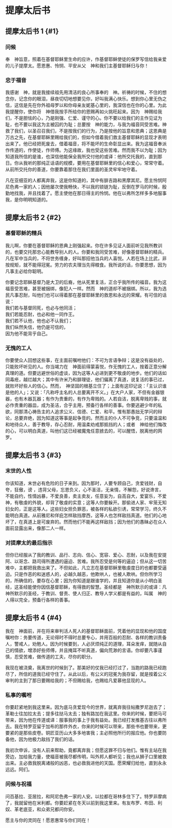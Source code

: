 
# 提摩太后书

## 提摩太后书 1 {#1}

### 问候

奉　神旨意，照着在基督耶稣里生命的应许，作基督耶稣使徒的<Pn>保罗</Pn>写信给我亲爱的儿子<Pn>提摩太</Pn>。愿恩惠、怜悯、平安从父　神和我们主基督耶稣归与你！<br/>

### 忠于福音

我感谢　神，就是我接续祖先用清洁的良心所事奉的　神。祈祷的时候，不住的想念你，记念你的眼泪，昼夜切切地想要见你，好叫我满心快乐。想到你心里无伪之信，这信是先在你外祖母<Pn>罗以</Pn>和你母亲<Pn>友妮基</Pn>心里的，我深信也在你的心里。为此我提醒你，使你将　神借我按手所给你的恩赐再如火挑旺起来。因为　神赐给我们，不是胆怯的心，乃是刚强、仁爱、谨守的心。你不要以给我们的主作见证为耻，也不要以我这为主被囚的为耻；总要按　神的能力，与我为福音同受苦难。神救了我们，以圣召召我们，不是按我们的行为，乃是按他的旨意和恩典；这恩典是万古之先，在基督耶稣里赐给我们的，但如今借着我们救主基督耶稣的显现才表明出来了。他已经把死废去，借着福音，将不能坏的生命彰显出来。我为这福音奉派作传道的，作使徒，作师傅。为这缘故，我也受这些苦难。然而我不以为耻；因为知道我所信的是谁，也深信他能保全我所交付他的<Nt>或译：他所交托我的</Nt>，直到那日。你从我听的那纯正话语的规模，要用在基督耶稣里的信心和爱心，常常守着。从前所交托你的善道，你要靠着那住在我们里面的圣灵牢牢地守着。<br/>

凡在<Pn>亚细亚</Pn>的人都离弃我，这是你知道的，其中有<Pn>腓吉路</Pn>和<Pn>黑摩其尼</Pn>。愿主怜悯<Pn>阿尼色弗</Pn>一家的人；因他屡次使我畅快，不以我的锁链为耻，反倒在<Pn>罗马</Pn>的时候，殷勤地找我，并且找着了。愿主使他在那日得主的怜悯。他在<Pn>以弗所</Pn>怎样多多地服事我，是你明明知道的。<br/>

## 提摩太后书 2 {#2}

### 基督耶稣的精兵

我儿啊，你要在基督耶稣的恩典上刚强起来。你在许多见证人面前听见我所教训的，也要交托那忠心能教导别人的人。你要和<Add>我</Add>同受苦难，好像基督耶稣的精兵。凡在军中当兵的，不将世务缠身，好叫那招他当兵的人喜悦。人若在场上比武，非按规矩，就不能得冠冕。劳力的农夫理当先得粮食。我所说的话，你要思想，因为凡事主必给你聪明。<br/>

你要记念耶稣基督乃是<Pn>大卫</Pn>的后裔，他从死里复活，正合乎我所传的福音。我为这福音受苦难，甚至被捆绑，像犯人一样。然而　神的道却不被捆绑。所以，我为选民凡事忍耐，叫他们也可以得着那在基督耶稣里的救恩和永远的荣耀。有可信的话说：<br/>
我们若与基督同死，也必与他同活；<br/>
我们若<Add>能</Add>忍耐，也必和他一同作王。<br/>
我们若不认他，他也必不认我们；<br/>
我们纵然失信，他仍是可信的，<br/>
因为他不能背乎自己。<br/>

### 无愧的工人

你要使众人回想这些事，在主面前嘱咐他们：不可为言语争辩；这是没有益处的，只能败坏听见的人。你当竭力在　神面前得蒙喜悦，作无愧的工人，按着正意分解真理的道。但要远避世俗的虚谈，因为这等人必进到更不敬虔的地步。他们的话如同毒疮，越烂越大；其中有<Pn>许米乃</Pn>和<Pn>腓理徒</Pn>，他们偏离了真道，说复活的事已过，就败坏好些人的信心。然而，　神坚固的根基立住了；上面有这印记说：「主认识谁是他的人」；又说：「凡称呼主名的人总要离开不义。」在大户人家，不但有金器银器，也有木器瓦器；有作为贵重的，有作为卑贱的。人若自洁，脱离卑贱的事，就必作贵重的器皿，成为圣洁，合乎主用，预备行各样的善事。你要逃避少年的私欲，同那清心祷告主的人追求公义、信德、仁爱、和平。惟有那愚拙无学问的辩论，总要弃绝，因为知道这等事是起争竞的。然而主的仆人不可争竞，只要温温和和地待众人，善于教导，存心忍耐，用温柔劝戒那抵挡的人；或者　神给他们悔改的心，可以明白真道，叫他们这已经被魔鬼任意掳去的，可以醒悟，脱离他的网罗。<br/>

## 提摩太后书 3 {#3}

### 末世的人性

你该知道，末世必有危险的日子来到。因为那时，人要专顾自己，贪爱钱财，自夸，狂傲，谤 ，违背父母，忘恩负义，心不圣洁，无亲情，不解怨，好说谗言，不能自约，性情凶暴，不爱良善，卖主卖友，任意妄为，自高自大，爱宴乐，不爱　神，有敬虔的外貌，却背了敬虔的实意；这等人你要躲开。那偷进人家、牢笼无知妇女的，正是这等人。这些妇女担负罪恶，被各样的私欲引诱，常常学习，终久不能明白真道。从前<Pn>雅尼</Pn>和<Pn>佯庇</Pn>怎样敌挡<Pn>摩西</Pn>，这等人也怎样敌挡真道。他们的心地坏了，在真道上是可废弃的。然而他们不能再这样敌挡；因为他们的愚昧必在众人面前显露出来，像那二人一样。<br/>

### 对提摩太的最后指示

但你已经服从了我的教训、品行、志向、信心、宽容、爱心、忍耐，以及我在<Pn>安提阿</Pn>、<Pn>以哥念</Pn>、<Pn>路司得</Pn>所遭遇的逼迫、苦难。我所忍受是何等的逼迫；但从这一切苦难中，主都把我救出来了。不但如此，凡立志在基督耶稣里敬虔度日的也都要受逼迫。只是作恶的和迷惑人的，必越久越恶，他欺哄人，也被人欺哄。但你所学习的，所确信的，要存在心里；因为你知道是跟谁学的，并且知道你是从小明白圣经，这圣经能使你因信基督耶稣，有得救的智慧。圣经都是　神所默示的<Nt>或译：凡　神所默示的圣经</Nt>，于教训、督责、使人归正、教导人学义都是有益的，叫属　神的人得以完全，预备行各样的善事。<br/>

## 提摩太后书 4 {#4}

我在　神面前，并在将来审判活人死人的基督耶稣面前，凭着他的显现和他的国度嘱咐你：务要传道，无论得时不得时总要专心，并用百般的忍耐、各样的教训责备人，警戒人，劝勉人。因为时候要到，人必厌烦纯正的道理，耳朵发痒，就随从自己的情欲，增添好些师傅，并且掩耳不听真道，偏向荒渺的言语。你却要凡事谨慎，忍受苦难，做传道的工夫，尽你的职分。<br/>

我现在被浇奠，我离世的时候到了。那美好的仗我已经打过了，当跑的路我已经跑尽了，所信的道我已经守住了。从此以后，有公义的冠冕为我存留，就是按着公义审判的主到了那日要赐给我的；不但赐给我，也赐给凡爱慕他显现的人。<br/>

### 私事的嘱咐

你要赶紧地到我这里来。因为<Pn>底马</Pn>贪爱现今的世界，就离弃我往<Pn>帖撒罗尼迦</Pn>去了；<Pn>革勒士</Pn>往<Pn>加拉太</Pn>去；<Pn>提多</Pn>往<Pn>挞马太</Pn>去；独有<Pn>路加</Pn>在我这里。你来的时候，要把<Pn>马可</Pn>带来，因为他在传道<Nt>或译：服事我</Nt>的事上于我有益处。我已经打发<Pn>推基古</Pn>往<Pn>以弗所</Pn>去。我在<Pn>特罗亚</Pn>留于<Pn>加布</Pn>的那件外衣，你来的时候可以带来，那些书也要带来，更要紧的是那些皮卷。铜匠<Pn>亚历山大</Pn>多多地害我；主必照他所行的报应他。你也要防备他，因为他极力敌挡了我们的话。<br/>

我初次申诉，没有人前来帮助，竟都离弃我；但愿这罪不归与他们。惟有主站在我旁边，加给我力量，使福音被我尽都传明，叫外邦人都听见；我也从狮子口里被救出来。主必救我脱离诸般的凶恶，也必救我进他的天国。愿荣耀归给他，直到永永远远。阿们。<br/>

### 问候与祝福

问<Pn>百基拉</Pn>、<Pn>亚居拉</Pn>，和<Pn>阿尼色弗</Pn>一家的人安。<Pn>以拉都</Pn>在<Pn>哥林多</Pn>住下了。<Pn>特罗非摩</Pn>病了，我就留他在<Pn>米利都</Pn>。你要赶紧在冬天以前到我这里来。有<Pn>友布罗</Pn>、<Pn>布田</Pn>、<Pn>利奴</Pn>、<Pn>革老底亚</Pn>，和众弟兄都问你安。<br/>

愿主与你的灵同在！愿恩惠<Add>常</Add>与你们同在！<br/>
